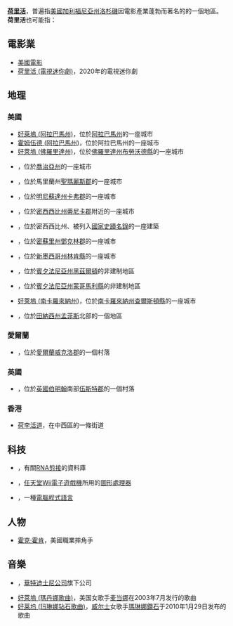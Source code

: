 '''[[荷里活|荷里活]]'''，普遍指[[美國|美國]][[加利福尼亞州|加利福尼亞州]][[洛杉磯|洛杉磯]]因電影產業蓬勃而著名的的一個地區。<br />
'''荷里活'''也可能指：

== 電影業 ==
* [[美國電影|美國電影]]
* [[荷里活_(電視迷你劇)|荷里活 (電視迷你劇)]]，2020年的電視迷你劇

== 地理 ==
=== 美國 ===
*[[好萊塢_(阿拉巴馬州)|好萊塢 (阿拉巴馬州)]]，位於[[阿拉巴馬州|阿拉巴馬州]]的一座城市
*[[霍姆伍德_(阿拉巴馬州)|霍姆伍德 (阿拉巴馬州)]]，位於阿拉巴馬州的一座城市
*[[好萊塢_(佛羅里達州)|好萊塢 (佛羅里達州)]]，位於[[佛羅里達州|佛羅里達州]][[布勞沃德縣|布勞沃德縣]]的一座城市
*{{tsl|en|Hollywood, Georgia||好萊塢 (喬治亞州)}}，位於[[喬治亞州|喬治亞州]]的一座城市
*{{tsl|en|Hollywood, Maryland||好萊塢 (馬里蘭州)}}，位於馬里蘭州[[聖瑪麗斯縣_(馬里蘭州)|聖瑪麗斯郡]]的一座城市
*{{tsl|en|Hollywood, Minnesota||好萊塢 (明尼蘇達州)}}，位於[[明尼蘇達州|明尼蘇達州]][[卡弗縣_(明尼蘇達州)|卡弗郡]]的一座城市
*{{tsl|en|Hollywood, Mississippi||好萊塢 (密西西比州)}}，位於[[密西西比州|密西西比州]][[蒂尼卡縣_(密西西比州)|蒂尼卡郡]]附近的一座城市
*{{tsl|en|Hollywood (Benoit, Mississippi)||好萊塢 (貝諾特)}}，位於密西西比州、被列入[[國家史蹟名錄|國家史蹟名錄]]的一座建築
*{{tsl|en|Hollywood, Missouri||好萊塢 (密蘇里州)}}，位於[[密蘇里州|密蘇里州]][[鄧克林縣_(密蘇里州)|鄧克林郡]]的一座城市
*{{tsl|en|Hollywood, New Mexico||好萊塢 (新墨西哥州)}}，位於[[新墨西哥州|新墨西哥州]][[林肯縣_(新墨西哥州)|林肯縣]]的一座城市
*{{tsl|en|Hollywood, Luzerne County, Pennsylvania||好萊塢 (路澤恩縣)}}，位於[[賓夕法尼亞州|賓夕法尼亞州]][[黑茲爾頓|黑茲爾頓]]的非建制地區
*{{tsl|en|Hollywood, Luzerne County, Pennsylvania||好萊塢 (蒙哥馬利縣)}}，位於[[賓夕法尼亞州|賓夕法尼亞州]][[蒙哥馬利縣_(賓夕法尼亞州)|蒙哥馬利縣]]的非建制地區
*[[好萊塢_(南卡羅來納州)|好萊塢 (南卡羅來納州)]]，位於[[南卡羅來納州|南卡羅來納州]][[查爾斯頓縣_(南卡羅來納州)|查爾斯頓縣]]的一座城市
*{{tsl|en|Hollywood, Memphis||好萊塢 (田納西州)}}，位於[[田納西州|田納西州]][[孟菲斯_(田納西州)|孟菲斯]]北部的一個地區
=== 愛爾蘭 ===
*{{tsl|en|Hollywood, County Wicklow||好萊塢 (威克洛郡)}}，位於[[愛爾蘭|愛爾蘭]][[威克洛郡|威克洛郡]]的一個村落
=== 英國 ===
*{{tsl|en|Hollywood, Worcestershire||好萊塢 (伍斯特郡)}}，位於[[英國|英國]][[伯明翰|伯明翰]]南部[[伍斯特郡|伍斯特郡]]的一個村落
=== 香港 ===
*[[荷李活道|荷李活道]]，在中西區的一條街道

== 科技 ==
*{{tsl|en|Hollywood (database)||好萊塢 (資料庫)}}，有關[[RNA剪接|RNA剪接]]的資料庫
*{{tsl|en|Hollywood (graphics chip)||好萊塢 (圖形處理器)}}，[[任天堂|任天堂]][[Wii|Wii電子遊戲機]]所用的[[圖形處理器|圖形處理器]]
*{{tsl|en|Hollywood (programming language)||好萊塢 (程式語言)}}，一種[[電腦程式語言|電腦程式語言]]

== 人物 ==
*[[霍克·霍肯|霍克·霍肯]]，美國職業摔角手

== 音樂 ==
*{{tsl|en|Hollywood Records||好萊塢唱片公司}}，[[華特迪士尼公司|華特迪士尼公司]]旗下公司
*[[好萊塢_(瑪丹娜歌曲)|好萊塢 (瑪丹娜歌曲)]]，美国女歌手[[麦当娜|麦当娜]]在2003年7月发行的歌曲
*[[好莱坞_(玛琳娜钻石歌曲)|好莱坞 (玛琳娜钻石歌曲)]]，[[威尔士|威尔士]]女歌手[[瑪琳娜鑽石|瑪琳娜鑽石]]于2010年1月29日发布的歌曲

{{Disambig|cat=三字消歧義}}
